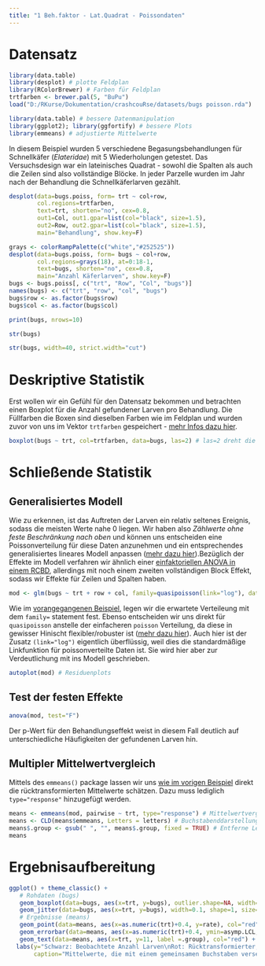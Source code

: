 ```yaml
---
title: "1 Beh.faktor - Lat.Quadrat - Poissondaten"
---
```


# Datensatz

```r
library(data.table)
library(desplot) # plotte Feldplan
library(RColorBrewer) # Farben für Feldplan
trtfarben <- brewer.pal(5, "BuPu")
load("D:/RKurse/Dokumentation/crashcouRse/datasets/bugs poisson.rda")
```

```r
library(data.table) # bessere Datenmanipulation
library(ggplot2); library(ggfortify) # bessere Plots
library(emmeans) # adjustierte Mittelwerte
```

In diesem Beispiel wurden 5 verschiedene Begasungsbehandlungen für  Schnellkäfer (*Elateridae*) mit 5 Wiederholungen getestet. Das Versuchsdesign war ein lateinisches Quadrat - sowohl die Spalten als auch die Zeilen sind also vollständige Blöcke. In jeder Parzelle wurden im Jahr nach der Behandlung die Schnellkäferlarven gezählt. 

<div class = "row"> <div class = "col-md-6">
```r
desplot(data=bugs.poiss, form= trt ~ col+row,
        col.regions=trtfarben,
        text=trt, shorten="no", cex=0.8,
        out1=Col, out1.gpar=list(col="black", size=1.5),
        out2=Row, out2.gpar=list(col="black", size=1.5),
        main="Behandlung", show.key=F)
```
</div> <div class = "col-md-6">
```r
grays <- colorRampPalette(c("white","#252525"))
desplot(data=bugs.poiss, form= bugs ~ col+row,
        col.regions=grays(18), at=0:18-1,
        text=bugs, shorten="no", cex=0.8,
        main="Anzahl Käferlarven", show.key=F)
bugs <- bugs.poiss[, c("trt", "Row", "Col", "bugs")]
names(bugs) <- c("trt", "row", "col", "bugs")
bugs$row <- as.factor(bugs$row)
bugs$col <- as.factor(bugs$col)
```
</div> </div>

<div class = "row"> <div class = "col-md-6">
```r
print(bugs, nrows=10)
```
</div> <div class = "col-md-6">
```r
str(bugs)
```
```r
str(bugs, width=40, strict.width="cut")
```
</div> </div>

# Deskriptive Statistik

Erst wollen wir ein Gefühl für den Datensatz bekommen und betrachten einen Boxplot für die Anzahl gefundener Larven pro Behandlung. Die Füllfarben die Boxen sind dieselben Farben wie im Feldplan und wurden zuvor von uns im Vektor `trtfarben` gespeichert - [mehr Infos dazu hier](appendix_desplot.html). 

```r
boxplot(bugs ~ trt, col=trtfarben, data=bugs, las=2) # las=2 dreht die Achsenbeschriftung
```

# Schließende Statistik
## Generalisiertes Modell

Wie zu erkennen, ist das Auftreten der Larven ein relativ seltenes Ereignis, sodass die meisten Werte nahe 0 liegen. Wir haben also *Zählwerte ohne feste Beschränkung nach oben* und können uns entscheiden eine Poissonverteilung für diese Daten anzunehmen und ein entsprechendes generalisiertes lineares Modell anpassen ([mehr dazu hier](appendix_nichtnormalverteilt.html)).Bezüglich der Effekte im Modell verfahren wir ähnlich einer [einfaktoriellen ANOVA in einem RCBD](1F_rcbd.html), allerdings mit noch einem zweiten vollständigen Block Effekt, sodass wir Effekte für Zeilen und Spalten haben.  

```r
mod <- glm(bugs ~ trt + row + col, family=quasipoisson(link="log"), data=bugs)
```

Wie im [vorangegangenen Beispiel](1F_rcbd_binomial.html), legen wir die erwartete Verteileung mit dem `family=` statement fest. Ebenso entscheiden wir uns direkt für `quasipoisson` anstelle der einfacheren `poisson` Verteilung, da diese in gewisser Hinischt flexibler/robuster ist ([mehr dazu hier](appendix_nichtnormalverteilt.html)). Auch hier ist der Zusatz `(link="log")` eigentlich überflüssig, weil dies die standardmäßige Linkfunktion für poissonverteilte Daten ist. Sie wird hier aber zur Verdeutlichung mit ins Modell geschrieben.

```r
autoplot(mod) # Residuenplots
```

## Test der festen Effekte

```r
anova(mod, test="F")
```

Der p-Wert für den Behandlungseffekt weist in diesem Fall deutlich auf unterschiedliche Häufigkeiten der gefundenen Larven hin.

## Multipler Mittelwertvergleich

Mittels des `emmeans()` package lassen wir uns [wie im vorigen Beispiel](1F_rcbd_binomial.html) direkt die rücktransformierten Mittelwerte schätzen. Dazu muss lediglich `type="response"` hinzugefügt werden.

```r
means <- emmeans(mod, pairwise ~ trt, type="response") # Mittelwertvergleiche
means <- CLD(means$emmeans, Letters = letters) # Buchstabenddarstellung
means$.group <- gsub(" ", "", means$.group, fixed = TRUE) # Entferne Leerzeichen
means
```

# Ergebnisaufbereitung

```r
ggplot() + theme_classic() +
   # Rohdaten (bugs)
   geom_boxplot(data=bugs, aes(x=trt, y=bugs), outlier.shape=NA, width=0.6, fill=trtfarben) +
   geom_jitter(data=bugs, aes(x=trt, y=bugs), width=0.1, shape=1, size=2) +
   # Ergebnisse (means)
   geom_point(data=means, aes(x=as.numeric(trt)+0.4, y=rate), col="red", shape=16, size=2) +
   geom_errorbar(data=means, aes(x=as.numeric(trt)+0.4, ymin=asymp.LCL, ymax=asymp.UCL), col="red", width=0.1) +
   geom_text(data=means, aes(x=trt, y=11, label =.group), col="red") +
  labs(y="Schwarz: Beobachtete Anzahl Larven\nRot: Rücktransformierter, adjustierter Mittelwert für die \nHäufigkeit ± 95% asympt. Konfidenzintervall", x="Behandlung",
       caption="Mittelwerte, die mit einem gemeinsamen Buchstaben versehen sind,\n sind laut Tukey-test auf der Log-Skala nicht signifikant voneinander verschieden.")
```
